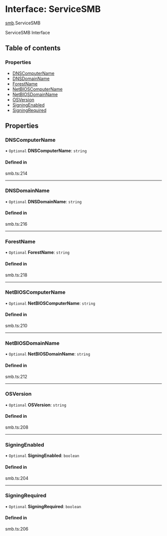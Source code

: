 # Interface: ServiceSMB

[smb](/templates/protocols/javascript/modules/smb).ServiceSMB

ServiceSMB Interface

## Table of contents

### Properties

- [DNSComputerName](/templates/protocols/javascript/modules/smb.ServiceSMB#dnscomputername)
- [DNSDomainName](/templates/protocols/javascript/modules/smb.ServiceSMB#dnsdomainname)
- [ForestName](/templates/protocols/javascript/modules/smb.ServiceSMB#forestname)
- [NetBIOSComputerName](/templates/protocols/javascript/modules/smb.ServiceSMB#netbioscomputername)
- [NetBIOSDomainName](/templates/protocols/javascript/modules/smb.ServiceSMB#netbiosdomainname)
- [OSVersion](/templates/protocols/javascript/modules/smb.ServiceSMB#osversion)
- [SigningEnabled](/templates/protocols/javascript/modules/smb.ServiceSMB#signingenabled)
- [SigningRequired](/templates/protocols/javascript/modules/smb.ServiceSMB#signingrequired)

## Properties

### DNSComputerName

• `Optional` **DNSComputerName**: `string`

#### Defined in

smb.ts:214

___

### DNSDomainName

• `Optional` **DNSDomainName**: `string`

#### Defined in

smb.ts:216

___

### ForestName

• `Optional` **ForestName**: `string`

#### Defined in

smb.ts:218

___

### NetBIOSComputerName

• `Optional` **NetBIOSComputerName**: `string`

#### Defined in

smb.ts:210

___

### NetBIOSDomainName

• `Optional` **NetBIOSDomainName**: `string`

#### Defined in

smb.ts:212

___

### OSVersion

• `Optional` **OSVersion**: `string`

#### Defined in

smb.ts:208

___

### SigningEnabled

• `Optional` **SigningEnabled**: `boolean`

#### Defined in

smb.ts:204

___

### SigningRequired

• `Optional` **SigningRequired**: `boolean`

#### Defined in

smb.ts:206
